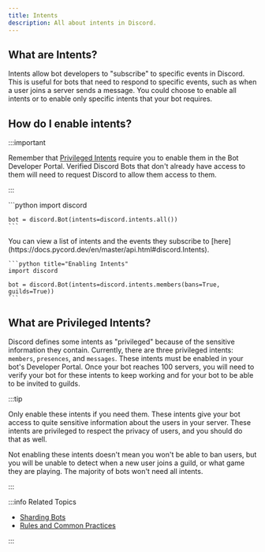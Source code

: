 ```yaml
---
title: Intents
description: All about intents in Discord.
---
```



## What are Intents?

Intents allow bot developers to "subscribe" to specific events in Discord. This is useful for bots that need to respond to specific events, such as when a user joins a server sends a message. You could choose to enable all intents or to enable only specific intents that your bot requires.

## How do I enable intents?

:::important

Remember that [Privileged Intents](#what-are-privileged-intents) require you to enable them in the Bot Developer Portal. Verified Discord Bots that don't already have access to them will need to request Discord to allow them access to them.

:::

<Tabs>
  <TabItem value="enabling-all-intents" label="Enabling all intents" default>
    ```python
    import discord

    bot = discord.Bot(intents=discord.intents.all())
    ```
  </TabItem>

  <TabItem value="enabling-specific-intents" label="Enabling specific intents">
    You can view a list of intents and the events they subscribe to [here](https://docs.pycord.dev/en/master/api.html#discord.Intents).

    ```python title="Enabling Intents"
    import discord

    bot = discord.Bot(intents=discord.intents.members(bans=True, guilds=True))
    ```
  </TabItem>
</Tabs>

## What are Privileged Intents?

Discord defines some intents as "privileged" because of the sensitive information they contain. Currently, there are three privileged intents: `members`, `presences`, and `messages`. These intents must be enabled in your bot's Developer Portal. Once your bot reaches 100 servers, you will need to verify your bot for these intents to keep working and for your bot to be able to be invited to guilds.

:::tip

Only enable these intents if you need them. These intents give your bot access to quite sensitive information about the users in your server. These intents are privileged to respect the privacy of users, and you should do that as well.

Not enabling these intents doesn't mean you won't be able to ban users, but you will be unable to detect when a new user joins a guild, or what game they are playing. The majority of bots won't need all intents.

:::

:::info Related Topics

*   [Sharding Bots](sharding)
*   [Rules and Common Practices](../Getting-Started/rules-and-common-practices)

:::
